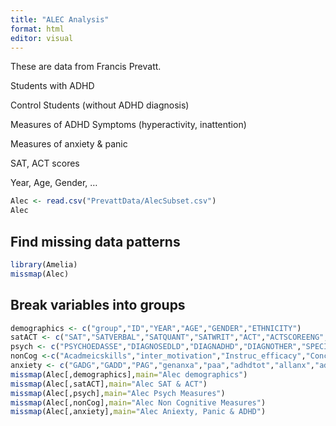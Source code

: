 ```yaml
---
title: "ALEC Analysis"
format: html
editor: visual
---
```


These are data from Francis Prevatt.

Students with ADHD

Control Students (without ADHD diagnosis)

Measures of ADHD Symptoms (hyperactivity, inattention)

Measures of anxiety & panic

SAT, ACT scores

Year, Age, Gender, ...

```r
Alec <- read.csv("PrevattData/AlecSubset.csv")
Alec
```

## Find missing data patterns

```r
library(Amelia)
missmap(Alec)
```

## Break variables into groups

```r
demographics <- c("group","ID","YEAR","AGE","GENDER","ETHNICITY")
satACT <- c("SAT","SATVERBAL","SATQUANT","SATWRIT","ACT","ACTSCOREENG","ACTSCOREMATH","ACTSCOREREAD","ACTSCORESCIE","ACTSCORECOMP")
psych <- c("PSYCHOEDASSE","DIAGNOSEDLD","DIAGNADHD","DIAGNOTHER","SPECIALED","ADHDEFindex")
nonCog <-c("Acadmeicskills","inter_motivation","Instruc_efficacy","Concentration","Exter_motiv_fut","Socializing","Career_decide","Person_Adjust","Exter_Motiv_Curr")
anxiety <- c("GADG","GADD","PAG","genanxa","paa","adhdtot","allanx","adhdxanx","inatt","hyper","inattxanx","hyperxanx","Lack_Anxiety")
missmap(Alec[,demographics],main="Alec demographics")
missmap(Alec[,satACT],main="Alec SAT & ACT")
missmap(Alec[,psych],main="Alec Psych Measures")
missmap(Alec[,nonCog],main="Alec Non Cognitive Measures")
missmap(Alec[,anxiety],main="Alec Aniexty, Panic & ADHD")
```
